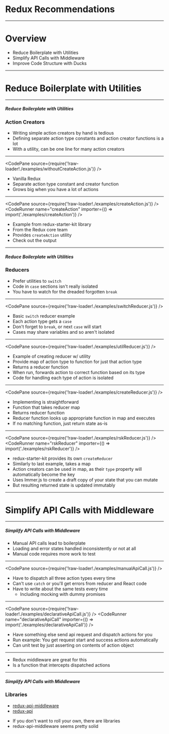 
<ReduxLogo />

# Redux Recommendations

---

# Overview

- Reduce Boilerplate with Utilities
- Simplify API Calls with Middleware
- Improve Code Structure with Ducks

---

# Reduce Boilerplate with Utilities

---

##### Reduce Boilerplate with Utilities
### Action Creators

- Writing simple action creators by hand is tedious
- Defining separate action type constants and action creator functions is a lot
- With a utility, can be one line for many action creators

---

<CodePane
  source={require('!raw-loader!./examples/withoutCreateAction.js')}
/>

<Notes>

- Vanilla Redux
- Separate action type constant and creator function
- Grows big when you have a lot of actions

</Notes>

---

<CodePane
  source={require('!raw-loader!./examples/createAction.js')}
/>
<CodeRunner name="createAction" importer={() => import('./examples/createAction')} />

<Notes>

- Example from redux-starter-kit library
- From the Redux core team
- Provides `createAction` utility
- Check out the output

</Notes>

---

##### Reduce Boilerplate with Utilities
### Reducers

- Prefer utilities to `switch`
- Code in `case` sections isn't really isolated
- You have to watch for the dreaded forgotten `break`

---

<CodePane
  source={require('!raw-loader!./examples/switchReducer.js')}
/>

<Notes>

- Basic `switch` reducer example
- Each action type gets a `case`
- Don't forget to `break`, or next `case` will start
- Cases may share variables and so aren't isolated

</Notes>

---

<CodePane
  source={require('!raw-loader!./examples/utilReducer.js')}
/>

<Notes>

- Example of creating reducer w/ utility
- Provide map of action type to function for just that action type
- Returns a reducer function
- When run, forwards action to correct function based on its type
- Code for handling each type of action is isolated

</Notes>

---

<CodePane
  source={require('!raw-loader!./examples/createReducer.js')}
/>

<Notes>

- Implementing is straightforward
- Function that takes reducer map
- Returns reducer function
- Reducer function looks up appropriate function in map and executes
- If no matching function, just return state as-is

</Notes>

---

<CodePane
  source={require('!raw-loader!./examples/rskReducer.js')}
/>
<CodeRunner name="rskReducer" importer={() => import('./examples/rskReducer')} />

<Notes>

- redux-starter-kit provides its own `createReducer`
- Similarly to last example, takes a map
- Action creators can be used in map, as their `type` property will automatically become the key
- Uses Immer.js to create a draft copy of your state that you can mutate
- But resulting returned state is updated immutably

</Notes>

---

# Simplify API Calls with Middleware

---

##### Simplify API Calls with Middleware

- Manual API calls lead to boilerplate
- Loading and error states handled inconsistently or not at all
- Manual code requires more work to test

---

<CodePane
  source={require('!raw-loader!./examples/manualApiCall.js')}
/>

<Notes>

- Have to dispatch all three action types every time
- Can't use `catch` or you'll get errors from reducer and React code
- Have to write about the same tests every time
  - Including mocking with dummy promises

</Notes>

---

<CodePane
  source={require('!raw-loader!./examples/declarativeApiCall.js')}
/>
<CodeRunner name="declarativeApiCall" importer={() => import('./examples/declarativeApiCall')} />

<Notes>

- Have something else send api request and dispatch actions for you
- Run example: You get request start and success actions automatically
- Can unit test by just asserting on contents of action object

</Notes>

---

- Redux middleware are great for this
- Is a function that intercepts dispatched actions

---

##### Simplify API Calls with Middleware
### Libraries

- [redux-api-middleware](https://github.com/agraboso/redux-api-middleware)
- [redux-api](https://github.com/lexich/redux-api)

<Notes>

- If you don't want to roll your own, there are libraries
- redux-api-middleware seems pretty solid

</Notes>